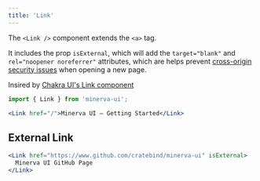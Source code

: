 ```yaml
---
title: 'Link'
---
```



The `<Link />` component extends the `<a>` tag.

It includes the prop `isExternal`, which will add the `target="blank"` and `rel="noopener noreferrer"` attributes, which are helps prevent [cross-origin security issues](https://developers.google.com/web/tools/lighthouse/audits/noopener) when opening a new page.

Insired by [Chakra UI's Link component](https://chakra-ui.com/link)

```js
import { Link } from 'minerva-ui';
```

```jsx live
<Link href="/">Minerva UI – Getting Started</Link>
```

## External Link

```jsx live
<Link href="https://www.github.com/cratebind/minerva-ui" isExternal>
  Minerva UI GitHub Page
</Link>
```

